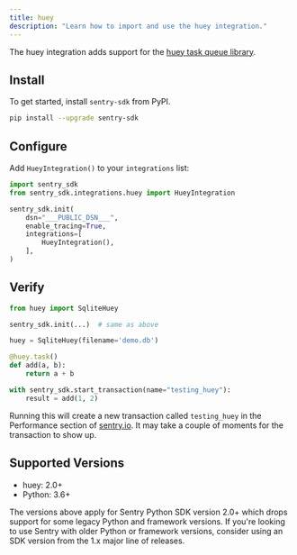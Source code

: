 ```yaml
---
title: huey
description: "Learn how to import and use the huey integration."
---
```


The huey integration adds support for the
[huey task queue library](https://huey.readthedocs.io/en/latest/).

## Install

To get started, install `sentry-sdk` from PyPI.

```bash
pip install --upgrade sentry-sdk
```

## Configure

Add `HueyIntegration()` to your `integrations` list:

<SignInNote />

```python
import sentry_sdk
from sentry_sdk.integrations.huey import HueyIntegration

sentry_sdk.init(
    dsn="___PUBLIC_DSN___",
    enable_tracing=True,
    integrations=[
        HueyIntegration(),
    ],
)
```

## Verify

```python
from huey import SqliteHuey

sentry_sdk.init(...)  # same as above

huey = SqliteHuey(filename='demo.db')

@huey.task()
def add(a, b):
    return a + b

with sentry_sdk.start_transaction(name="testing_huey"):
    result = add(1, 2)
```

Running this will create a new transaction called `testing_huey` in the
Performance section of [sentry.io](https://sentry.io). It may
take a couple of moments for the transaction to show up.

## Supported Versions

- huey: 2.0+
- Python: 3.6+

<Note>

The versions above apply for Sentry Python SDK version 2.0+ which drops support for some legacy Python and framework versions. If you're looking to use Sentry with older Python or framework versions, consider using an SDK version from the 1.x major line of releases.

</Note>
